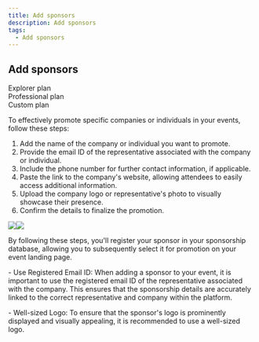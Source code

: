 ```yaml
---
title: Add sponsors
description: Add sponsors
tags:
  - Add sponsors
---
```


## Add sponsors

<div class="flex-row">
  <div class="plan">Explorer plan</div>
  <div class="plan">Professional plan</div>
  <div class="plan">Custom plan</div>
</div>

To effectively promote specific companies or individuals in your events, follow these steps:

1. Add the name of the company or individual you want to promote.
2. Provide the email ID of the representative associated with the company or individual.
3. Include the phone number for further contact information, if applicable.
4. Paste the link to the company's website, allowing attendees to easily access additional information.
5. Upload the company logo or representative's photo to visually showcase their presence.
6. Confirm the details to finalize the promotion.

![](/img/Marvaimages/documentationf.jpg)![](/img/documentationh.jpg)

By following these steps, you'll register your sponsor in your sponsorship database, allowing you to subsequently select it for promotion on your event landing page.

\- Use Registered Email ID: When adding a sponsor to your event, it is important to use the registered email ID of the representative associated with the company. This ensures that the sponsorship details are accurately linked to
the correct representative and company within the platform.

\- Well-sized Logo: To ensure that the sponsor's logo is prominently displayed and visually appealing, it is
recommended to use a well-sized logo.
